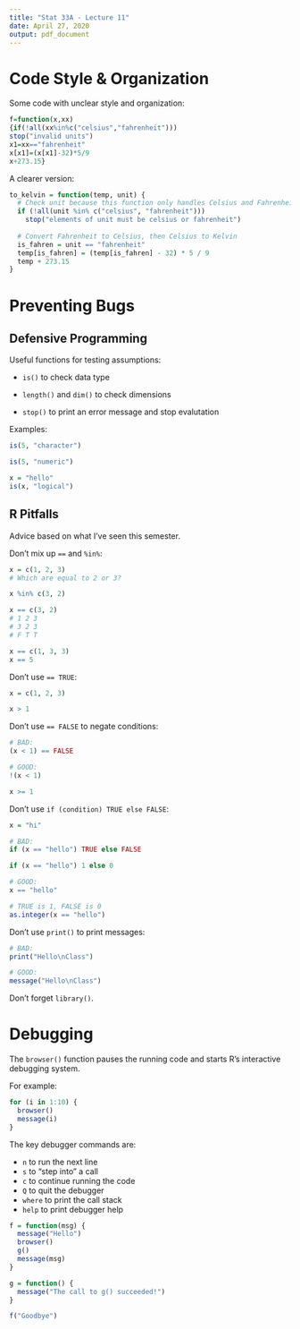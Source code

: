 ```yaml
---
title: "Stat 33A - Lecture 11"
date: April 27, 2020
output: pdf_document
---
```


Code Style & Organization
=========================


Some code with unclear style and organization:
```r
f=function(x,xx)
{if(!all(xx%in%c("celsius","fahrenheit")))
stop("invalid units")
x1=xx=="fahrenheit"
x[x1]=(x[x1]-32)*5/9
x+273.15}
```


A clearer version:
```r
to_kelvin = function(temp, unit) {
  # Check unit because this function only handles Celsius and Fahrenheit.
  if (!all(unit %in% c("celsius", "fahrenheit")))
    stop("elements of unit must be celsius or fahrenheit")
  
  # Convert Fahrenheit to Celsius, then Celsius to Kelvin
  is_fahren = unit == "fahrenheit"
  temp[is_fahren] = (temp[is_fahren] - 32) * 5 / 9
  temp + 273.15
}
```


Preventing Bugs
===============

Defensive Programming
---------------------


Useful functions for testing assumptions:

* `is()` to check data type

* `length()` and `dim()` to check dimensions

* `stop()` to print an error message and stop evalutation


Examples:
```r
is(5, "character")

is(5, "numeric")

x = "hello"
is(x, "logical")
```

R Pitfalls
----------

Advice based on what I've seen this semester.


Don't mix up `==` and `%in%`:
```r
x = c(1, 2, 3)
# Which are equal to 2 or 3?

x %in% c(3, 2)

x == c(3, 2)
# 1 2 3
# 3 2 3
# F T T

x == c(1, 3, 3)
x == 5
```

Don't use `== TRUE`:
```r
x = c(1, 2, 3)

x > 1
```

Don't use `== FALSE` to negate conditions:
```r
# BAD:
(x < 1) == FALSE

# GOOD:
!(x < 1)

x >= 1
```


Don't use `if (condition) TRUE else FALSE`:
```r
x = "hi"

# BAD:
if (x == "hello") TRUE else FALSE

if (x == "hello") 1 else 0

# GOOD:
x == "hello"

# TRUE is 1, FALSE is 0
as.integer(x == "hello")
```

Don't use `print()` to print messages:
```r
# BAD:
print("Hello\nClass")

# GOOD:
message("Hello\nClass")
```

Don't forget `library()`.





Debugging
=========

The `browser()` function pauses the running code and starts R's
interactive debugging system.

For example:
```r
for (i in 1:10) {
  browser()
  message(i)
}
```

The key debugger commands are:

* `n` to run the next line
* `s` to "step into" a call
* `c` to continue running the code
* `Q` to quit the debugger
* `where` to print the call stack
* `help` to print debugger help


```r
f = function(msg) {
  message("Hello")
  browser()
  g()
  message(msg)
}

g = function() {
  message("The call to g() succeeded!")
}

f("Goodbye")
```
